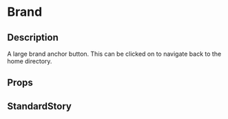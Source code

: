 
<Meta title="general/brand" component={Brand} />

# Brand

## Description
A large brand anchor button. This can be clicked on to navigate back to the home directory.

## Props
<Props of={Brand} />

## StandardStory
<Preview>
	<Story name="standard">
		<Brand />
	</Story>
</Preview>
